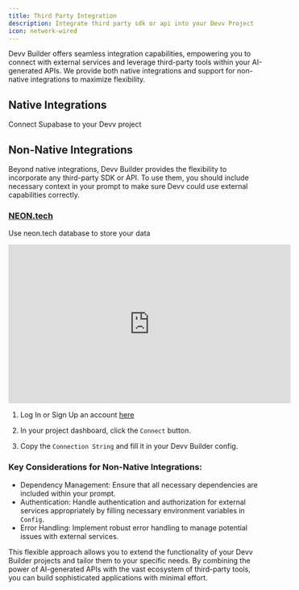 ```yaml
---
title: Third Party Integration
description: Integrate third party sdk or api into your Devv Project
icon: network-wired
---
```


Devv Builder offers seamless integration capabilities, empowering you to connect with external services and leverage third-party tools within your AI-generated APIs. We provide both native integrations and support for non-native integrations to maximize flexibility.

## Native Integrations

<CardGroup cols={2}>
   <Card
      title="Supabase Integration"
      icon="database"
      href="/integrations/supabase"
   >
      Connect Supabase to your Devv project
   </Card>
</CardGroup>

## Non-Native Integrations

Beyond native integrations, Devv Builder provides the flexibility to incorporate any third-party SDK or API. To use them, you should include necessary context in your prompt to make sure Devv could use external capabilities correctly.

### [NEON.tech](https://neon.tech/docs/introduction)

Use neon.tech database to store your data

<iframe
   width="560"
   height="315"
   src="https://www.youtube.com/embed/iXauf1bSQL4"
   title="Use Neon.tech to store data in Devv Builder"
   frameborder="0"
   allow="accelerometer; autoplay; clipboard-write; encrypted-media; gyroscope; picture-in-picture"
   allowfullscreen
></iframe>

1. Log In or Sign Up an account [here](https://console.neon.tech/)

2. In your project dashboard, click the `Connect` button.

3. Copy the `Connection String` and fill it in your Devv Builder config.

### Key Considerations for Non-Native Integrations:

-  Dependency Management: Ensure that all necessary dependencies are included within your prompt.
-  Authentication: Handle authentication and authorization for external services appropriately by filling necessary environment variables in `Config`.
-  Error Handling: Implement robust error handling to manage potential issues with external services.

This flexible approach allows you to extend the functionality of your Devv Builder projects and tailor them to your specific needs. By combining the power of AI-generated APIs with the vast ecosystem of third-party tools, you can build sophisticated applications with minimal effort.
